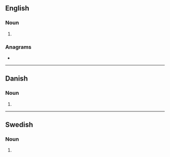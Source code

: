 {{also|Regents|régents}}
==English==

===Noun===
{{head|en|noun form}}

# {{plural of|regent|lang=en}}

===Anagrams===
* {{anagrams|en|a=eegnrst|Sergent|Stegner|Stenger|gerents}}

----

==Danish==

===Noun===
{{head|da|noun form}}

# {{inflection of|da|regent||indef|gen|s}}

----

==Swedish==

===Noun===
{{head|sv|noun form}}

# {{sv-noun-form-indef-gen|regent}}